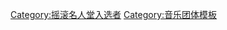 {{Navbox
|name = 摇滚名人堂1999届入选者
|title = [[摇滚名人堂]][[搖滾名人堂成員列表|1999届入选者]]
|listclass = hlist
|state = {{{state|autocollapse}}}

| group1 = 表演者
| list1 =
* '''[[比利·乔尔]]'''
* '''[[柯提斯·梅菲爾德]]'''
* '''[[保罗·麦卡特尼]]'''
* '''[[德爾·香農]]'''
* '''[[達斯蒂·斯普林菲爾德]]'''
* '''[[布鲁斯·斯普林斯汀]]'''
* '''{{link-en|史黛波歌手家族|The Staple Singers}}'''（克蕾歐塔·史黛波、{{link-en|瑪維絲·史黛波|Mavis Staples}}、佩維斯·史黛波、{{link-en|波普斯·史黛波|Pops Staples}}、伊馮內·史黛波）

| group2 = 早期影响
| list2 =
* [[鲍勃·威尔斯|鮑勃·威爾斯和他的德州花花公子]]（{{link-en|湯米·鄧肯|Tommy Duncan}}、{{link-en|強尼·金伯|Johnny Gimble}}、「喬迪」喬·霍利、{{link-en|里昂·麥考利夫|Leon McAuliffe}}、{{link-en|小摩爾|Tiny Moore}}、赫伯·萊明頓、{{link-en|艾爾登·尚布林|Eldon Shamblin}}、艾爾·史崔克林、[[鲍勃·威尔斯|鮑勃·威爾斯]]）
* {{link-en|查爾斯·布朗|Charles Brown (musician)}}

| group3 = 非表演者<br />(艾哈邁德·艾特根獎)
| list3 =
* [[乔治·马丁]]

}}<noinclude>
{{collapsible option}}
[[Category:摇滚名人堂入选者]]
[[Category:音乐团体模板]]
</noinclude>